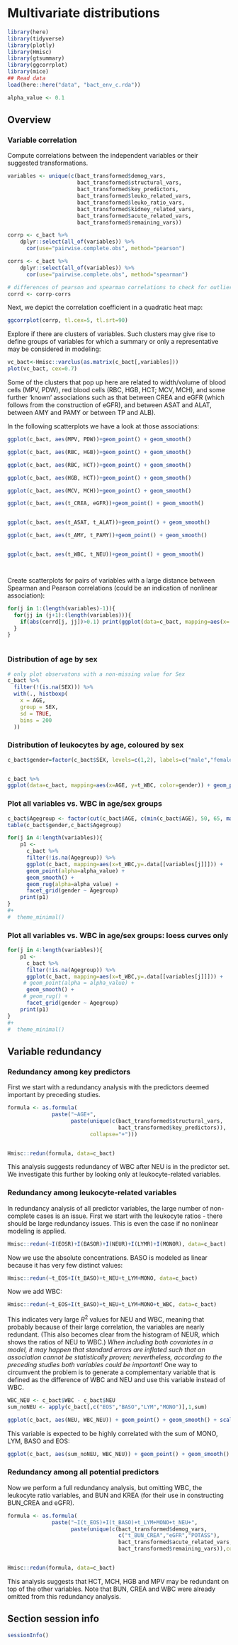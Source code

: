 
#  Multivariate distributions

```r
library(here)
library(tidyverse)
library(plotly)
library(Hmisc)
library(gtsummary)
library(ggcorrplot)
library(mice)
## Read data 
load(here::here("data", "bact_env_c.rda"))

alpha_value <- 0.1
```



## Overview

### Variable correlation

Compute correlations between the independent variables or their suggested transformations.



```r
variables <- unique(c(bact_transformed$demog_vars, 
                      bact_transformed$structural_vars,
                      bact_transformed$key_predictors,
                      bact_transformed$leuko_related_vars,
                      bact_transformed$leuko_ratio_vars,
                      bact_transformed$kidney_related_vars,
                      bact_transformed$acute_related_vars,
                      bact_transformed$remaining_vars))

corrp <- c_bact %>%
    dplyr::select(all_of(variables)) %>%
      cor(use="pairwise.complete.obs", method="pearson")

corrs <- c_bact %>%
    dplyr::select(all_of(variables)) %>%
      cor(use="pairwise.complete.obs", method="spearman")

# differences of pearson and spearman correlations to check for outliers
corrd <- corrp-corrs
```

Next, we depict the correlation coefficient in a quadratic heat map:

```r
ggcorrplot(corrp, tl.cex=5, tl.srt=90)
```

Explore if there are clusters of variables. Such clusters may give rise to define groups of variables for which a summary or only a representative may be considered in modeling:

```r
vc_bact<-Hmisc::varclus(as.matrix(c_bact[,variables]))
plot(vc_bact, cex=0.7)
```

Some of the clusters that pop up here are related to width/volume of blood cells (MPV, PDW), red blood cells (RBC, HGB, HCT; MCV, MCH), and some further 'known' associations such as that between CREA and eGFR (which follows from the construction of eGFR), and between ASAT and ALAT, between AMY and PAMY or between TP and ALB).

In the following scatterplots we have a look at those associations:

```r
ggplot(c_bact, aes(MPV, PDW))+geom_point() + geom_smooth()

ggplot(c_bact, aes(RBC, HGB))+geom_point() + geom_smooth()

ggplot(c_bact, aes(RBC, HCT))+geom_point() + geom_smooth()

ggplot(c_bact, aes(HGB, HCT))+geom_point() + geom_smooth()

ggplot(c_bact, aes(MCV, MCH))+geom_point() + geom_smooth()

ggplot(c_bact, aes(t_CREA, eGFR))+geom_point() + geom_smooth()


ggplot(c_bact, aes(t_ASAT, t_ALAT))+geom_point() + geom_smooth()

ggplot(c_bact, aes(t_AMY, t_PAMY))+geom_point() + geom_smooth()


ggplot(c_bact, aes(t_WBC, t_NEU))+geom_point() + geom_smooth()




```


Create scatterplots for pairs of variables with a large distance between Spearman and Pearson correlations (could be an indication of nonlinear association):

```r
for(j in 1:(length(variables)-1)){
  for(jj in (j+1):(length(variables))){
    if(abs(corrd[j, jj])>0.1) print(ggplot(data=c_bact, mapping=aes(x=.data[[variables[j]]],y=.data[[variables[jj]]]))+ geom_point()+geom_smooth())
  }
}



```






### Distribution of age by sex

```r
# only plot observatons with a non-missing value for Sex
c_bact %>%
  filter(!(is.na(SEX))) %>%
  with(., histboxp(
    x = AGE,
    group = SEX,
    sd = TRUE,
    bins = 200
  ))


```

### Distribution of leukocytes by age, coloured by sex

```r
c_bact$gender=factor(c_bact$SEX, levels=c(1,2), labels=c("male","female"))


c_bact %>%
ggplot(data=c_bact, mapping=aes(x=AGE, y=t_WBC, color=gender)) + geom_point() + geom_smooth()
```

### Plot all variables vs. WBC in age/sex groups

```r
c_bact$Agegroup <- factor(cut(c_bact$AGE, c(min(c_bact$AGE), 50, 65, max(c_bact$AGE))))
table(c_bact$gender,c_bact$Agegroup)
```



```r
for(j in 4:length(variables)){
    p1 <- 
      c_bact %>% 
      filter(!is.na(Agegroup)) %>% 
      ggplot(c_bact, mapping=aes(x=t_WBC,y=.data[[variables[j]]])) + 
      geom_point(alpha=alpha_value) + 
      geom_smooth() +  
      geom_rug(alpha=alpha_value) +
      facet_grid(gender ~ Agegroup)
    print(p1)
}
#+
#  theme_minimal()

```

### Plot all variables vs. WBC in age/sex groups: loess curves only

```r
for(j in 4:length(variables)){
    p1 <- 
      c_bact %>% 
      filter(!is.na(Agegroup)) %>% 
      ggplot(c_bact, mapping=aes(x=t_WBC,y=.data[[variables[j]]])) + 
     # geom_point(alpha = alpha_value) + 
      geom_smooth() +  
     # geom_rug() +
      facet_grid(gender ~ Agegroup)
    print(p1)
}
#+
#  theme_minimal()
```

## Variable redundancy 

### Redundancy among key predictors

First we start with a redundancy analysis with the predictors deemed important by preceding studies.

```r
formula <- as.formula(
              paste("~AGE+",
                    paste(unique(c(bact_transformed$structural_vars,
                                   bact_transformed$key_predictors)),
                          collapse="+")))


Hmisc::redun(formula, data=c_bact)

```

This analysis suggests redundancy of WBC after NEU is in the predictor set. We investigate this further by looking only at leukocyte-related variables.

### Redundancy among leukocyte-related variables

In redundancy analysis of all predictor variables, the large number of non-complete cases is an issue.  First we start with the leukocyte ratios - there should be large redundancy issues. This is even the case if no nonlinear modeling is applied.

```r
Hmisc::redun(~I(EOSR)+I(BASOR)+I(NEUR)+I(LYMR)+I(MONOR), data=c_bact)
```

Now we use the absolute concentrations. BASO is modeled as linear because it has very few distinct values:

```r
Hmisc::redun(~t_EOS+I(t_BASO)+t_NEU+t_LYM+MONO, data=c_bact)
```

Now we add WBC:

```r
Hmisc::redun(~t_EOS+I(t_BASO)+t_NEU+t_LYM+MONO+t_WBC, data=c_bact)
```

This indicates very large $R^2$ values for NEU and WBC, meaning that probably because of their large correlation, the variables are nearly redundant. (This also becomes clear from the histogram of NEUR, which shows the ratios of NEU to WBC.) *When including both covariates in a model, it may happen that standard errors are inflated such that an association cannot be statistically proven; nevertheless, according to the preceding studies both variables could be important!* One way to circumvent the problem is to generate a complementary variable that is defined as the difference of WBC and NEU and use this variable instead of WBC. 

```r
WBC_NEU <- c_bact$WBC - c_bact$NEU
sum_noNEU <- apply(c_bact[,c("EOS","BASO","LYM","MONO")],1,sum)

ggplot(c_bact, aes(NEU, WBC_NEU)) + geom_point() + geom_smooth() + scale_x_continuous(trans="pseudo_log") + scale_y_continuous(trans="pseudo_log")
```

This variable is expected to be highly correlated with the sum of MONO, LYM, BASO and EOS:

```r
ggplot(c_bact, aes(sum_noNEU, WBC_NEU)) + geom_point() + geom_smooth() + scale_x_continuous(trans="pseudo_log") + scale_y_continuous(trans="pseudo_log")

```

### Redundancy among all potential predictors

Now we perform a full redundancy analysis, but omitting WBC, the leukocyte ratio variables, and BUN and KREA (for their use in constructing BUN_CREA and eGFR).

```r
formula <- as.formula(
              paste("~I(t_EOS)+I(t_BASO)+t_LYM+MONO+t_NEU+",
                    paste(unique(c(bact_transformed$demog_vars,
                                   c("t_BUN_CREA","eGFR","POTASS"),
                                   bact_transformed$acute_related_vars,
                                   bact_transformed$remaining_vars)),collapse="+")))


Hmisc::redun(formula, data=c_bact)
```

This analysis suggests that HCT, MCH, HGB and MPV may be redundant on top of the other variables. Note that BUN, CREA and WBC were already omitted from this redundancy analysis.




## Section session info

```r
sessionInfo()
```

